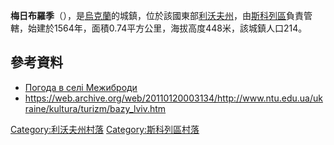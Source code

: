 {{coord|49|6|25|N|23|36|5|E|scale:100000|display=title}}

'''梅日布羅季'''（{{lang-uk|Межиброди}}），是[[烏克蘭|烏克蘭]]的城鎮，位於該國東部[[利沃夫州|利沃夫州]]，由[[斯科列區|斯科列區]]負責管轄，始建於1564年，面積0.74平方公里，海拔高度448米，該城鎮人口214。

==參考資料==
* [http://weather.in.ua/ua/l'vovskaja/15350 Погода в селі Межиброди]{{Wayback|url=http://weather.in.ua/ua/l%27vovskaja/15350 |date=20141030032902 }}
* https://web.archive.org/web/20110120003134/http://www.ntu.edu.ua/ukraine/kultura/turizm/bazy_lviv.htm

[[Category:利沃夫州村落|Category:利沃夫州村落]]
[[Category:斯科列區村落|Category:斯科列區村落]]


{{Lviv-geo-stub}}